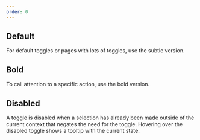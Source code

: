 ```yaml
---
order: 0
---
```



## Default

For default toggles or pages with lots of toggles, use the subtle version.

<Example Component={BasicToggle} componentName="@atlaskit/toggle" />

## Bold

To call attention to a specific action, use the bold version.

<Example Component={Bold} componentName="@atlaskit/toggle" />

## Disabled

A toggle is disabled when a selection has already been made outside of the current context that negates the need for the toggle. Hovering over the disabled toggle shows a tooltip with the current state.

<Example Component={Disabled} componentName="@atlaskit/toggle" />
